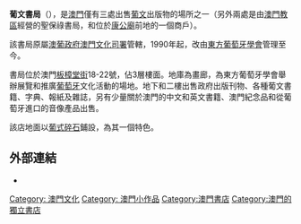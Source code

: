 '''葡文書局'''（{{lang-pt|Livraria Portuguesa}}），是[[澳門|澳門]]僅有三處出售[[葡萄牙語|葡文]]出版物的場所之一（另外兩處是由[[澳門教區|澳門教區]]經營的聖保祿書局，和位於[[康真君廟|康公廟]]前地的一個商戶）。

該書局原屬[[澳葡政府|澳葡政府]][[澳門文化局|澳門文化司署]]管轄，1990年起，改由[[東方葡萄牙學會|東方葡萄牙學會]]管理至今。

書局位於澳門[[板樟堂街|板樟堂街]]18-22號，佔3層樓面。地庫為畫廊，為東方葡萄牙學會舉辦展覽和推廣[[葡萄牙|葡萄牙]]文化活動的場地。地下和二樓出售政府出版刊物、各種葡文書籍、字典、報紙及雜誌，另有少量關於澳門的中文和英文書籍、澳門紀念品和從葡萄牙進口的音像產品出售。

該店地面以[[葡式碎石路|葡式碎石]]鋪設，為其一個特色。

==外部連結==
*{{facebook|portuguesebookshop}}

{{港澳獨立書店}}

[[Category:_澳門文化|Category: 澳門文化]]
[[Category:_澳門小作品|Category: 澳門小作品]]
[[Category:澳門書店|Category:澳門書店]]
[[Category:澳門的獨立書店|Category:澳門的獨立書店]]